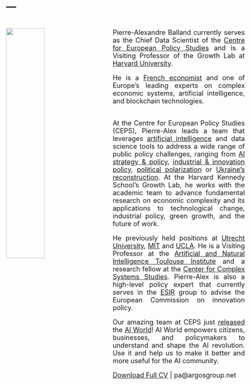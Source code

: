 ---
---

<link rel="stylesheet" href="styles.css" type="text/css">

<img src="images/pierre-alexandre-balland-full.jpg" style="width:40%; border:0px solid; margin-right: 30px ; margin-top: 20px; margin-bottom: 10px" align="left">

<style>
body {
text-align: justify; font-size: 18px;}
</style>

<br>
Pierre-Alexandre Balland currently serves as the Chief Data Scientist of the [Centre for European Policy Studies](https://www.ceps.eu/ceps-staff/pierre-alexandre-balland/) and is a Visiting Professor of the Growth Lab at [Harvard University](https://growthlab.hks.harvard.edu/people/pierre-alexandre-balland). 

He is a [French economist](https://scholar.google.com/citations?user=ORZg_McAAAAJ&hl=en&oi=ao) and one of Europe's leading experts on complex economic systems, artificial intelligence, and blockchain technologies. 

<br>
At the Centre for European Policy Studies (CEPS), Pierre-Alex leads a team that leverages [artificial intelligence](https://aiworld.eu/) and data science tools to address a wide range of public policy challenges, ranging from [AI strategy & policy](https://www.ceps.eu/ceps-publications/forge-ahead-or-fall-behind/), [industrial & innovation policy](https://commission.europa.eu/document/download/ec1409c1-d4b4-4882-8bdd-3519f86bbb92_en?filename=The%20future%20of%20European%20competitiveness_%20In-depth%20analysis%20and%20recommendations_0.pdf), [political polarization](https://www.ceps.eu/in-french-legislative-elections-the-far-right-will-probably-fall-short/) or [Ukraine's reconstruction](https://www.ceps.eu/ukraine-isnt-a-financial-burden-but-an-opportunity-for-the-eus-digital-transition/). At the Harvard Kennedy School's Growth Lab, he works with the academic team to advance fundamental research on economic complexity and its applications to technological change, industrial policy, green growth, and the future of work. 

He previously held positions at [Utrecht University](https://www.uu.nl/staff/PMABalland/Profile), [MIT](https://www.media.mit.edu/people/balland/overview/) and  [UCLA](https://www.ucla.edu/). He is a Visiting Professor at the [Artificial and Natural Intelligence Toulouse Institute](https://en.univ-toulouse.fr/aniti) and a research fellow at the [Center for Complex Systems Studies](https://www.uu.nl/en/research/centre-for-complex-systems-studies-ccss). Pierre-Alex is also a high-level policy expert that  currently serves in the [ESIR](https://ec.europa.eu/info/research-and-innovation/strategy/support-policy-making/support-eu-research-and-innovation-policy-making/esir_en) group to advise the European Commission on innovation policy. 

Our amazing team at CEPS just [released](https://www.ceps.eu/ceps-news/welcome-to-ai-world-your-gateway-to-the-ai-revolution/) the [AI World](http://aiworld.eu)! AI World empowers citizens, businesses, and policymakers to understand and shape the AI revolution. Use it and help us to make it better and more useful for the AI community.   

[Download Full CV](https://www.paballand.com/cv.pdf) | pa@argosgroup.net  
